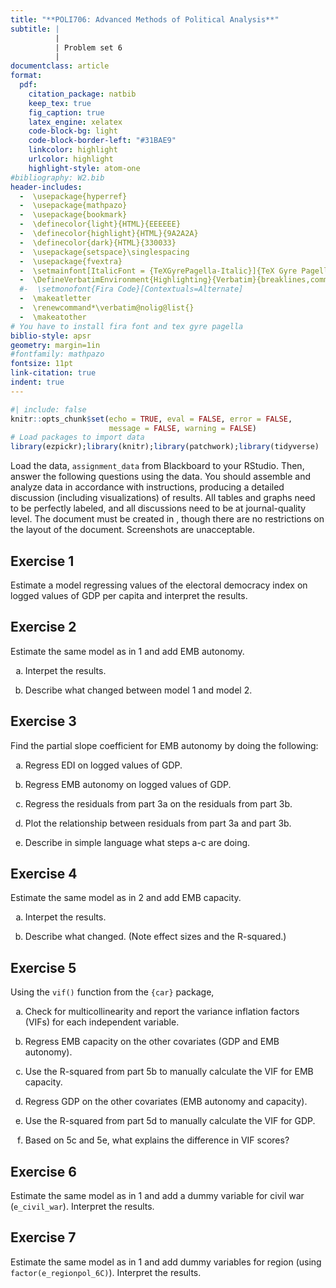 ```yaml
---
title: "**POLI706: Advanced Methods of Political Analysis**"
subtitle: |
          | 
          | Problem set 6
          |
documentclass: article
format: 
  pdf:
    citation_package: natbib
    keep_tex: true
    fig_caption: true
    latex_engine: xelatex
    code-block-bg: light
    code-block-border-left: "#31BAE9"
    linkcolor: highlight
    urlcolor: highlight
    highlight-style: atom-one
#bibliography: W2.bib
header-includes:
  -  \usepackage{hyperref}
  -  \usepackage{mathpazo}
  -  \usepackage{bookmark}
  -  \definecolor{light}{HTML}{EEEEEE}
  -  \definecolor{highlight}{HTML}{9A2A2A}
  -  \definecolor{dark}{HTML}{330033}
  -  \usepackage{setspace}\singlespacing
  -  \usepackage{fvextra}
  -  \setmainfont[ItalicFont = {TeXGyrePagella-Italic}]{TeX Gyre Pagella}
  -  \DefineVerbatimEnvironment{Highlighting}{Verbatim}{breaklines,commandchars=\\\{\}}
  #-  \setmonofont{Fira Code}[Contextuals=Alternate]
  -  \makeatletter
  -  \renewcommand*\verbatim@nolig@list{}
  -  \makeatother
# You have to install fira font and tex gyre pagella
biblio-style: apsr
geometry: margin=1in
#fontfamily: mathpazo
fontsize: 11pt
link-citation: true
indent: true
---
```


```r
#| include: false
knitr::opts_chunk$set(echo = TRUE, eval = FALSE, error = FALSE, 
                      message = FALSE, warning = FALSE)
# Load packages to import data
library(ezpickr);library(knitr);library(patchwork);library(tidyverse)
```

Load the data, `assignment_data` from Blackboard to your RStudio. Then, answer the following questions using the data. You should assemble and analyze data in accordance with instructions, producing a detailed discussion (including visualizations) of results. All tables and graphs need to be perfectly labeled, and all discussions need to be at journal-quality level. The document must be created in \LaTeX, though there are no restrictions on the layout of the document. Screenshots are unacceptable.

## Exercise 1

Estimate a model regressing values of the electoral democracy index on logged values of GDP per capita and interpret the results.

## Exercise 2

Estimate the same model as in 1 and add EMB autonomy.

a. Interpet the results.

b. Describe what changed between model 1 and model 2.

## Exercise 3
Find the partial slope coefficient for EMB autonomy by doing the following:

a. Regress EDI on logged values of GDP.

b. Regress EMB autonomy on logged values of GDP.

c. Regress the residuals from part 3a on the residuals from part 3b.

d. Plot the relationship between residuals from part 3a and part 3b.

e. Describe in simple language what steps a-c are doing.

## Exercise 4
Estimate the same model as in 2 and add EMB capacity.

a. Interpet the results.

b. Describe what changed. (Note effect sizes and the R-squared.)

## Exercise 5
Using the `vif()` function from the `{car}` package,

a. Check for multicollinearity and report the variance inflation factors (VIFs) for each independent variable.

b. Regress EMB capacity on the other covariates (GDP and EMB autonomy).

c. Use the R-squared from part 5b to manually calculate the VIF for EMB capacity.

d. Regress GDP on the other covariates (EMB autonomy and capacity).

e. Use the R-squared from part 5d to manually calculate the VIF for GDP.

f. Based on 5c and 5e, what explains the difference in VIF scores?

## Exercise 6
Estimate the same model as in 1 and add a dummy variable for civil war (`e_civil_war`). Interpret the results.

## Exercise 7
Estimate the same model as in 1 and add dummy variables for region (using `factor(e_regionpol_6C)`). Interpret the results.